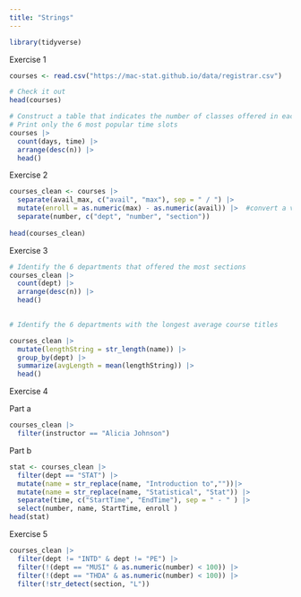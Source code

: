 ```yaml
---
title: "Strings"
---
```


```r
library(tidyverse)
```
Exercise 1

```r
courses <- read.csv("https://mac-stat.github.io/data/registrar.csv")

# Check it out
head(courses)
```

```r
# Construct a table that indicates the number of classes offered in each day/time slot
# Print only the 6 most popular time slots
courses |>
  count(days, time) |>
  arrange(desc(n)) |>
  head()
```


Exercise 2

```r
courses_clean <- courses |> 
  separate(avail_max, c("avail", "max"), sep = " / ") |> 
  mutate(enroll = as.numeric(max) - as.numeric(avail)) |>  #convert a vector of character values into numeric values
  separate(number, c("dept", "number", "section"))
  
head(courses_clean)
```

Exercise 3

```r
# Identify the 6 departments that offered the most sections
courses_clean |>
  count(dept) |>
  arrange(desc(n)) |>
  head()
  

# Identify the 6 departments with the longest average course titles

courses_clean |>
  mutate(lengthString = str_length(name)) |>
  group_by(dept) |>
  summarize(avgLength = mean(lengthString)) |>
  head()
```

Exercise 4

Part a

```r
courses_clean |>
  filter(instructor == "Alicia Johnson")
```

Part b

```r
stat <- courses_clean |>
  filter(dept == "STAT") |>
  mutate(name = str_replace(name, "Introduction to",""))|>
  mutate(name = str_replace(name, "Statistical", "Stat")) |>
  separate(time, c("StartTime", "EndTime"), sep = " - " ) |>
  select(number, name, StartTime, enroll )
head(stat)
```


Exercise 5

```r
courses_clean |>
  filter(dept != "INTD" & dept != "PE") |>
  filter(!(dept == "MUSI" & as.numeric(number) < 100)) |>
  filter(!(dept == "THDA" & as.numeric(number) < 100)) |> 
  filter(!str_detect(section, "L"))
```


